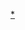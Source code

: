 {{portal|name=書籍|image=Nuvola apps bookcase.svg}}<noinclude>
[[Category:书籍模板|*]]
[[Category:維基主題導航模板|{{PAGENAME}}]]

</noinclude>